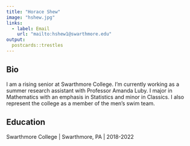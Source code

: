 ```yaml
---
title: "Horace Shew"
image: "hshew.jpg"
links:
  - label: Email
    url: "mailto:hshew1@swarthmore.edu"
output:
  postcards::trestles
---
```

## Bio
I am a rising senior at Swarthmore College. I'm currently working as a summer research assistant with Professor Amanda Luby. I major in Mathematics with an emphasis in Statistics and minor in Classics. I also represent the college as a member of the men's swim team.

## Education
Swarthmore College | Swarthmore, PA | 2018-2022